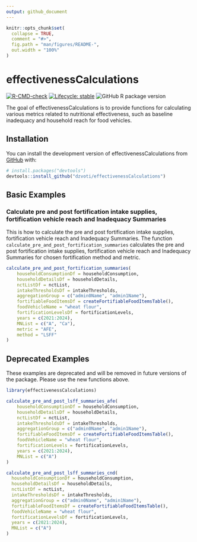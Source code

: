 ```yaml
---
output: github_document
---
```


<!-- README.md is generated from README.Rmd. Please edit that file -->

```r
knitr::opts_chunk$set(
  collapse = TRUE,
  comment = "#>",
  fig.path = "man/figures/README-",
  out.width = "100%"
)
```

# effectivenessCalculations

<!-- badges: start -->
[![R-CMD-check](https://github.com/dzvoti/effectivenessCalculations/actions/workflows/R-CMD-check.yaml/badge.svg)](https://github.com/dzvoti/effectivenessCalculations/actions/workflows/R-CMD-check.yaml)
[![Lifecycle: stable](https://img.shields.io/badge/lifecycle-stable-brightgreen.svg)](https://lifecycle.r-lib.org/articles/stages.html#stable)
![GitHub R package version](https://img.shields.io/github/r-package/v/dzvoti/effectivenessCalculations)
<!-- badges: end -->

The goal of effectivenessCalculations is to provide functions for calculating various metrics related to nutritional effectiveness, such as baseline inadequacy and household reach for food vehicles.

## Installation

You can install the development version of effectivenessCalculations from [GitHub](https://github.com/dzvoti/effectivenessCalculations) with:

```r
# install.packages("devtools")
devtools::install_github("dzvoti/effectivenessCalculations")
```

## Basic Examples

### Calculate pre and post fortification intake supplies, fortification vehicle reach and Inadequacy Summaries

This is how to calculate the pre and post fortification intake supplies, fortification vehicle reach and Inadequacy Summaries. The function `calculate_pre_and_post_fortification_summaries` calculates the pre and post fortification intake supplies, fortification vehicle reach and Inadequacy Summaries for chosen fortification method and metric.

```r
calculate_pre_and_post_fortification_summaries(
    householdConsumptionDf = householdConsumption,
    householdDetailsDf = householdDetails,
    nctListDf = nctList,
    intakeThresholdsDf = intakeThresholds,
    aggregationGroup = c("admin0Name", "admin1Name"),
    fortifiableFoodItemsDf = createFortifiableFoodItemsTable(),
    foodVehicleName = "wheat flour",
    fortificationLevelsDf = fortificationLevels,
    years = c(2021:2024),
    MNList = c("A", "Ca"),
    metric = "AFE",
    method = "LSFF"
)
```

## Deprecated Examples
These examples are deprecated and will be removed in future versions of the package. Please use the new functions above.

```r
library(effectivenessCalculations)

calculate_pre_and_post_lsff_summaries_afe(
    householdConsumptionDf = householdConsumption,
    householdDetailsDf = householdDetails,
    nctListDf = nctList,
    intakeThresholdsDf = intakeThresholds,
    aggregationGroup = c("admin0Name", "admin1Name"),
    fortifiableFoodItemsDf = createFortifiableFoodItemsTable(),
    foodVehicleName = "wheat flour",
    fortificationLevels = fortificationLevels,
    years = c(2021:2024),
    MNList = c("A")
)
```

```r
calculate_pre_and_post_lsff_summaries_cnd(
  householdConsumptionDf = householdConsumption,
  householdDetailsDf = householdDetails,
  nctListDf = nctList,
  intakeThresholdsDf = intakeThresholds,
  aggregationGroup = c("admin0Name", "admin1Name"),
  fortifiableFoodItemsDf = createFortifiableFoodItemsTable(),
  foodVehicleName = "wheat flour",
  fortificationLevelsDf = fortificationLevels,
  years = c(2021:2024),
  MNList = c("A")
)
```


